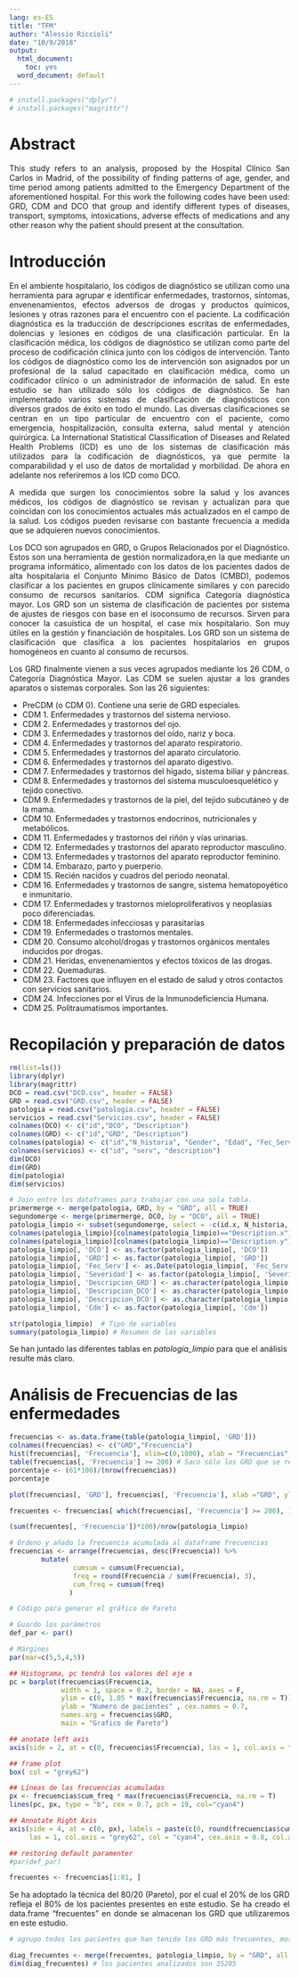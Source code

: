 ```yaml
---
lang: es-ES
title: "TFM"
author: "Alessio Riccioli"
date: "10/9/2018"
output:
  html_document: 
    toc: yes
  word_document: default
---
```

```r
# install.packages("dplyr")
# install.packages("magrittr")

```

# Abstract

<div style="text-align: justify"> 
This study refers to an analysis, proposed by the Hospital Clínico San Carlos in Madrid, of the possibility of finding patterns of age, gender, and time period among patients admitted to the Emergency Department of the aforementioned hospital. For this work the following codes have been used: GRD, CDM and DCO that group and identify different types of diseases, transport, symptoms, intoxications, adverse effects of medications and any other reason why the patient should present at the consultation.
</div>

# Introducción

<div style="text-align: justify">
En el ambiente hospitalario, los códigos de diagnóstico se utilizan como una herramienta para agrupar e identificar enfermedades, trastornos, síntomas, envenenamientos, efectos adversos de drogas y productos químicos, lesiones y otras razones para el encuentro con el paciente. La codificación diagnóstica es la traducción de descripciones escritas de enfermedades, dolencias y lesiones en códigos de una clasificación particular. En la clasificación médica, los códigos de diagnóstico se utilizan como parte del proceso de codificación clínica junto con los códigos de intervención. Tanto los códigos de diagnóstico como los de intervención son asignados por un profesional de la salud capacitado en clasificación médica, como un codificador clínico o un administrador de información de salud. En este estudio se han utilizado sólo los códigos de diagnóstico.
Se han implementado varios sistemas de clasificación de diagnósticos con diversos grados de éxito en todo el mundo. Las diversas clasificaciones se centran en un tipo particular de encuentro con el paciente, como emergencia, hospitalización, consulta externa, salud mental y atención quirúrgica. La  International Statistical Classification of Diseases and Related Health Problems (ICD) es uno de los sistemas de clasificación más utilizados para la codificación de diagnósticos, ya que permite la comparabilidad y el uso de datos de mortalidad y morbilidad. De ahora en adelante nos referiremos a los ICD como DCO.

A medida que surgen los conocimientos sobre la salud y los avances médicos, los códigos de diagnóstico se revisan y actualizan para que coincidan con los conocimientos actuales más actualizados en el campo de la salud. Los códigos pueden revisarse con bastante frecuencia a medida que se adquieren nuevos conocimientos.

Los DCO son agrupados en GRD, o Grupos Relacionados por el Diagnóstico. Estos son una herramienta de gestión normalizadora,en la que mediante un programa informático, alimentado con los datos de los pacientes dados de alta hospitalaria el Conjunto Mínimo Básico de Datos (CMBD), podemos clasificar a los pacientes en grupos clínicamente similares y con parecido consumo de recursos sanitarios. CDM significa Categoría diagnóstica mayor.
Los GRD son un sistema de clasificación de pacientes por sistema de ajustes de riesgos con base en el isoconsumo de recursos. Sirven para conocer la casuística de un hospital, el case mix hospitalario. Son muy útiles en la gestión y financiación de hospitales. Los GRD son un sistema de clasificación que clasifica a los pacientes hospitalarios en grupos homogéneos en cuanto al consumo de recursos.

Los GRD finalmente vienen a sus veces agrupados mediante los 26 CDM, o Categoría Diagnóstica Mayor. Las CDM se suelen ajustar a los grandes aparatos o sistemas corporales. Son las 26 siguientes: 
</div>

* PreCDM (o CDM 0). Contiene una serie de GRD especiales.
* CDM 1. Enfermedades y trastornos del sistema nervioso.
* CDM 2. Enfermedades y trastornos del ojo.
* CDM 3. Enfermedades y trastornos del oído, nariz y boca.
* CDM 4. Enfermedades y trastornos del aparato respiratorio.
* CDM 5. Enfermedades y trastornos del aparato circulatorio.
* CDM 6. Enfermedades y trastornos del aparato digestivo.
* CDM 7. Enfermedades y trastornos del higado, sistema biliar y páncreas.
* CDM 8. Enfermedades y trastornos del sistema musculoesquelético y tejido conectivo.
* CDM 9. Enfermedades y trastornos de la piel, del tejido subcutáneo y de la mama.
* CDM 10. Enfermedades y trastornos endocrinos, nutricionales y metabólicos.
* CDM 11. Enfermedades y trastornos del riñón y vías urinarias.
* CDM 12. Enfermedades y trastornos del aparato reproductor masculino.
* CDM 13. Enfermedades y trastornos del aparato reproductor feminino.
* CDM 14. Embarazo, parto y puerperio.
* CDM 15. Recién nacidos y cuadros del periodo neonatal.
* CDM 16. Enfermedades y trastornos de sangre, sistema hematopoyético e inmunitario.
* CDM 17. Enfermedades y trastornos mieloproliferativos y neoplasias poco diferenciadas.
* CDM 18. Enfermedades infecciosas y parasitarias
* CDM 19. Enfermedades o trastornos mentales.
* CDM 20. Consumo alcohol/drogas y trastornos orgánicos mentales inducidos por drogas.
* CDM 21. Heridas, envenenamientos y efectos tóxicos de las drogas.
* CDM 22. Quemaduras.
* CDM 23. Factores que influyen en el estado de salud y otros contactos con servicios sanitarios.
* CDM 24. Infecciones por el Virus de la Inmunodeficiencia Humana.
* CDM 25. Politraumatismos importantes.

# Recopilación y preparación de datos

```r
rm(list=ls())
library(dplyr)
library(magrittr)
DCO = read.csv("DCO.csv", header = FALSE)
GRD = read.csv("GRD.csv", header = FALSE)
patologia = read.csv("patologia.csv", header = FALSE)
servicios = read.csv("Servicios.csv", header = FALSE)
colnames(DCO) <- c("id","DCO", "Description")
colnames(GRD) <- c("id","GRD", "Description")
colnames(patologia) <- c("id","N_historia", "Gender", "Edad", "Fec_Serv", "S_ingreso", "S_alta", "GRD", "Severidad", "Version_Grd", "Cdm", "Peso_Grd", "DCO")
colnames(servicios) <- c("id", "serv", "description")
dim(DCO)
dim(GRD)
dim(patologia)
dim(servicios)

# Join entre los dataframes para trabajar con una sola tabla.
primermerge <- merge(patologia, GRD, by = "GRD", all = TRUE)
segundomerge <- merge(primermerge, DCO, by = "DCO", all = TRUE)
patologia_limpio <- subset(segundomerge, select = -c(id.x, N_historia, S_ingreso, S_alta, Version_Grd, Peso_Grd, id.y, id))
colnames(patologia_limpio)[colnames(patologia_limpio)=="Description.x"] <- "Descripcion_GRD"
colnames(patologia_limpio)[colnames(patologia_limpio)=="Description.y"] <- "Descripcion_DCO"
patologia_limpio[, 'DCO'] <- as.factor(patologia_limpio[, 'DCO'])
patologia_limpio[, 'GRD'] <- as.factor(patologia_limpio[, 'GRD'])
patologia_limpio[, 'Fec_Serv'] <- as.Date(patologia_limpio[, 'Fec_Serv'])
patologia_limpio[, 'Severidad'] <- as.factor(patologia_limpio[, 'Severidad'])
patologia_limpio[, 'Descripcion_GRD'] <- as.character(patologia_limpio[, 'Descripcion_GRD'])
patologia_limpio[, 'Descripcion_DCO'] <- as.character(patologia_limpio[, 'Descripcion_DCO'])
patologia_limpio[, 'Descripcion_DCO'] <- as.character(patologia_limpio[, 'Descripcion_DCO'])
patologia_limpio[, 'Cdm'] <- as.factor(patologia_limpio[, 'Cdm'])

str(patologia_limpio)  # Tipo de variables
summary(patologia_limpio) # Resumen de las variables
```

Se han juntado las diferentes tablas en *patologia_limpio* para que el análisis resulte más claro.

# Análisis de Frecuencias de las enfermedades

```r

frecuencias <- as.data.frame(table(patologia_limpio[, 'GRD']))
colnames(frecuencias) <- c("GRD","Frecuencia")
hist(frecuencias[, 'Frecuencia'], xlim=c(0,1000), xlab = "Frecuencias", ylab = "Repeticiones")
table(frecuencias[, 'Frecuencia'] >= 200) # Saco sólo los GRD que se repiten más de 200 veces.
porcentaje <- (61*100)/(nrow(frecuencias))
porcentaje 

plot(frecuencias[, 'GRD'], frecuencias[, 'Frecuencia'], xlab ="GRD", ylab ="Frecuencia", main ="Grafico de frecuencias")

frecuentes <- frecuencias[ which(frecuencias[, 'Frecuencia'] >= 200), ]

(sum(frecuentes[, 'Frecuencia'])*100)/nrow(patologia_limpio)

# Ordeno y añado la frecuencia acumulada al dataframe frecuencias
frecuencias <- arrange(frecuencias, desc(Frecuencia)) %>%
        mutate(
                cumsum = cumsum(Frecuencia),
                freq = round(Frecuencia / sum(Frecuencia), 3),
                cum_freq = cumsum(freq)
               )

# Código para generar el gráfico de Pareto

# Guardo los parámetros 
def_par <- par() 

# Márgines
par(mar=c(5,5,4,5)) 

## Histograma, pc tendrá los valores del eje x
pc = barplot(frecuencias$Frecuencia,
             width = 1, space = 0.2, border = NA, axes = F,
             ylim = c(0, 1.05 * max(frecuencias$Frecuencia, na.rm = T)), 
             ylab = "Numero de pacientes" , cex.names = 0.7, 
             names.arg = frecuencias$GRD,
             main = "Grafico de Pareto")

## anotate left axis
axis(side = 2, at = c(0, frecuencias$Frecuencia), las = 1, col.axis = "grey62", col = "grey62", tick = T, cex.axis = 0.8)

## frame plot
box( col = "grey62")

## Líneas de las frecuencias acumuladas 
px <- frecuencias$cum_freq * max(frecuencias$Frecuencia, na.rm = T)
lines(pc, px, type = "b", cex = 0.7, pch = 19, col="cyan4")

## Annotate Right Axis
axis(side = 4, at = c(0, px), labels = paste(c(0, round(frecuencias$cum_freq * 100)) ,"%",sep=""), 
     las = 1, col.axis = "grey62", col = "cyan4", cex.axis = 0.8, col.axis = "cyan4")

## restoring default paramenter
#par(def_par) 

frecuentes <- frecuencias[1:81, ]
```
<div style="text-align: justify"> 
Se ha adoptado la técnica del 80/20 (Pareto), por el cual el 20% de los GRD refleja el 80% de los pacientes presentes en este estudio. Se ha creado el data.frame "frecuentes" en donde se almacenan los GRD que utilizaremos en este estudio.
</div>

```r
# agrupo todos los pacientes que han tenido los GRD más frecuentes, mostrando el DCO.

diag_frecuentes <- merge(frecuentes, patologia_limpio, by = "GRD", all = FALSE) 
dim(diag_frecuentes) # los pacientes analizados son 35285

```

